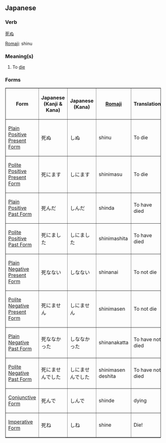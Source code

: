 ==Japanese==
===Verb===
[[死]]ぬ

[[Romaji]]: shinu

=== Meaning(s) ===
# To [[die]]

=== Forms ===

<TABLE border>
<TR>
<TH>Form</TH>
<TH>Japanese<BR>(Kanji & Kana)</TH>
<TH>Japanese<BR>(Kana)</TH>
<TH>[[Romaji]]</TH>
<TH>Translation</TH>
</TR>

<TR>
<TD>[[Japanese Plain Positive Present Form|Plain Positive Present Form]]</TD>
<TD>&#27515;&#12396;</TD>
<TD>&#12375;&#12396;</TD>
<TD>shinu</TD>
<TD>To die</TD>
</TR>

<TR>
<TD>[[Japanese Polite Positive Present Form|Polite Positive Present Form]]</TD>
<TD>&#27515;&#12395;&#12414;&#12377;</TD>
<TD>&#12375;&#12395;&#12414;&#12377;</TD>
<TD>shinimasu</TD>
<TD>To die</TD>
</TR>

<TR>
<TD>[[Japanese Plain Positive Past Form|Plain Positive Past Form]]</TD>
<TD>&#27515;&#12435;&#12384;</TD>
<TD>&#12375;&#12435;&#12384;</TD>
<TD>shinda</TD>
<TD>To have died</TD>
</TR>

<TR>
<TD>[[Japanese Polite Positive Past Form|Polite Positive Past Form]]</TD>
<TD>&#27515;&#12395;&#12414;&#12375;&#12383;</TD>
<TD>&#12375;&#12395;&#12414;&#12375;&#12383;</TD>
<TD>shinimashita</TD>
<TD>To have died</TD>
</TR>

<TR>
<TD>[[Japanese Plain Negative Present Form|Plain Negative Present Form]]</TD>
<TD>&#27515;&#12394;&#12394;&#12356;</TD>
<TD>&#12375;&#12394;&#12394;&#12356;</TD>
<TD>shinanai</TD>
<TD>To not die</TD>
</TR>

<TR>
<TD>[[Japanese Polite Negative Present Form|Polite Negative Present Form]]</TD>
<TD>&#27515;&#12395;&#12414;&#12379;&#12435;</TD>
<TD>&#12375;&#12395;&#12414;&#12379;&#12435;</TD>
<TD>shinimasen</TD>
<TD>To not die</TD>
</TR>

<TR>
<TD>[[Japanese Plain Negative Past Form|Plain Negative Past Form]]</TD>
<TD>&#27515;&#12394;&#12394;&#12363;&#12387;&#12383;</TD>
<TD>&#12375;&#12394;&#12394;&#12363;&#12387;&#12383;</TD>
<TD>shinanakatta</TD>
<TD>To have not died</TD>
</TR>

<TR>
<TD>[[Japanese Polite Negative Past Form|Polite Negative Past Form]]</TD>
<TD>&#27515;&#12395;&#12414;&#12379;&#12435;&#12391;&#12375;&#12383;</TD>
<TD>&#12375;&#12395;&#12414;&#12379;&#12435;&#12391;&#12375;&#12383;</TD>
<TD>shinimasen deshita</TD>
<TD>To have not died</TD>
</TR>

<TR>
<TD>[[Japanese Conjunctive Form|Conjunctive Form]]</TD>
<TD>&#27515;&#12435;&#12391;</TD>
<TD>&#12375;&#12435;&#12391;</TD>
<TD>shinde</TD>
<TD>dying</TD>
</TR>

<TR>
<TD>[[Japanese Conjunctive Form|Imperative Form]]</TD>
<TD>死ね</TD>
<TD>しね</TD>
<TD>shine</TD>
<TD>Die!</TD>
</TR>

</TABLE>